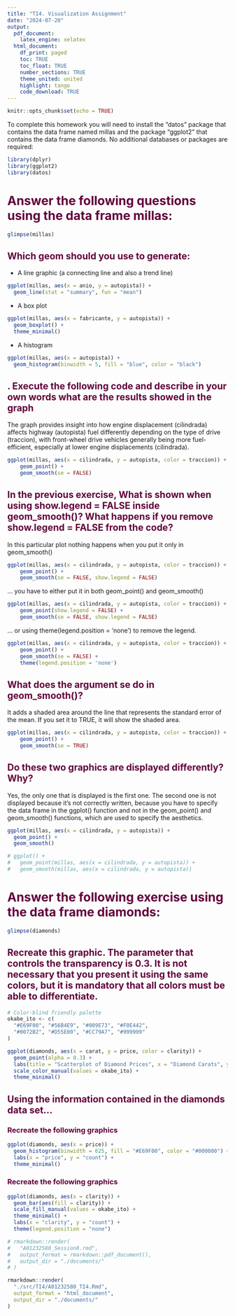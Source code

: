 ```yaml
---
title: "TI4. Visualization Assignment"
date: "2024-07-20"
output:
  pdf_document:
    latex_engine: xelatex
  html_document:
    df_print: paged
    toc: TRUE
    toc_float: TRUE
    number_sections: TRUE
    theme_united: united
    highlight: tango
    code_download: TRUE
---
```


```r
knitr::opts_chunk$set(echo = TRUE)
```

To complete this homework you will need to install the “datos” package that contains the data frame named millas and the package “ggplot2” that contains the data frame diamonds. No additional databases or packages are required:

```r
library(dplyr)
library(ggplot2)
library(datos)
```

# <span style="color:#61003c;">**Answer the following questions using the data frame millas:**</span>

```r
glimpse(millas)
```

## <span style="color:#61003c;">**Which geom should you use to generate:**</span>

- A line graphic (a connecting line and also a trend line)
```r
ggplot(millas, aes(x = anio, y = autopista)) +
  geom_line(stat = "summary", fun = "mean")
```

- A box plot

```r
ggplot(millas, aes(x = fabricante, y = autopista)) +
  geom_boxplot() +
  theme_minimal()
```

- A histogram

```r
ggplot(millas, aes(x = autopista)) +
  geom_histogram(binwidth = 5, fill = "blue", color = "black")
```

## <span style="color:#61003c;">**. Execute the following code and describe in your own words what are the results showed in the graph**</span>

The graph provides insight into how engine displacement (cilindrada) affects highway (autopista) fuel differently depending on the type of drive (traccion), with front-wheel drive vehicles generally being more fuel-efficient, especially at lower engine displacements (cilindrada).

```r
ggplot(millas, aes(x = cilindrada, y = autopista, color = traccion)) +
    geom_point() +
    geom_smooth(se = FALSE)
```

## <span style="color:#61003c;">**In the previous exercise, What is shown when using show.legend = FALSE inside geom_smooth()? What happens if you remove show.legend = FALSE from the code?**</span>

In this particular plot nothing happens when you put it only in geom_smooth()

```r
ggplot(millas, aes(x = cilindrada, y = autopista, color = traccion)) +
    geom_point() +
    geom_smooth(se = FALSE, show.legend = FALSE)
```

... you have to either put it in both geom_point() and geom_smooth()

```r
ggplot(millas, aes(x = cilindrada, y = autopista, color = traccion)) +
    geom_point(show.legend = FALSE) +
    geom_smooth(se = FALSE, show.legend = FALSE)
```

... or using theme(legend.position = 'none') to remove the legend.

```r
ggplot(millas, aes(x = cilindrada, y = autopista, color = traccion)) +
    geom_point() +
    geom_smooth(se = FALSE) +
    theme(legend.position = 'none')
```

## <span style="color:#61003c;">**What does the argument se do in geom_smooth()?**</span>

It adds a shaded area around the line that represents the standard error of the mean. If you set it to TRUE, it will show the shaded area.

```r
ggplot(millas, aes(x = cilindrada, y = autopista, color = traccion)) +
    geom_point() +
    geom_smooth(se = TRUE)
```

## <span style="color:#61003c;">**Do these two graphics are displayed differently? Why?**</span>

Yes, the only one that is displayed is the first one. The second one is not displayed because it's not correctly written, because you have to specify the data frame in the ggplot() function and not in the geom_point() and geom_smooth() functions, which are used to specify the aesthetics.

```r
ggplot(millas, aes(x = cilindrada, y = autopista)) +
  geom_point() +
  geom_smooth()
```

```r
# ggplot() +
#   geom_point(millas, aes(x = cilindrada, y = autopista)) +
#   geom_smooth(millas, aes(x = cilindrada, y = autopista))
```

# <span style="color:#61003c;">**Answer the following exercise using the data frame diamonds:**</span> 

```r
glimpse(diamonds)
```

## <span style="color:#61003c;">**Recreate this graphic. The parameter that controls the transparency is 0.3. It is not necessary that you present it using the same colors, but it is mandatory that all colors must be able to differentiate.**</span>

```r
# Color-blind friendly palette
okabe_ito <- c(
  "#E69F00", "#56B4E9", "#009E73", "#F0E442",
  "#0072B2", "#D55E00", "#CC79A7", "#999999"
)

ggplot(diamonds, aes(x = carat, y = price, color = clarity)) +
  geom_point(alpha = 0.3) +
  labs(title = "Scatterplot of Diamond Prices", x = "Diamond Carats", y = "Diamond Price") +
  scale_color_manual(values = okabe_ito) +
  theme_minimal()
```

## <span style="color:#61003c;">**Using the information contained in the diamonds data set...**</span>

### <span style="color:#61003c;">**Recreate the following graphics**</span>

```r
ggplot(diamonds, aes(x = price)) +
  geom_histogram(binwidth = 625, fill = "#E69F00", color = "#000000") +
  labs(x = "price", y = "count") +
  theme_minimal()
```

### <span style="color:#61003c;">**Recreate the following graphics**</span>

```r
ggplot(diamonds, aes(x = clarity)) +
  geom_bar(aes(fill = clarity)) +
  scale_fill_manual(values = okabe_ito) +
  theme_minimal() +
  labs(x = "clarity", y = "count") +
  theme(legend.position = "none")
```

```r
# rmarkdown::render(
#   "A01232580_Session8.rmd",
#   output_format = rmarkdown::pdf_document(),
#   output_dir = "./documents/"
# )

rmarkdown::render(
  "./src/TI4/A01232580_TI4.Rmd",
  output_format = "html_document",
  output_dir = "./documents/"
)
```
